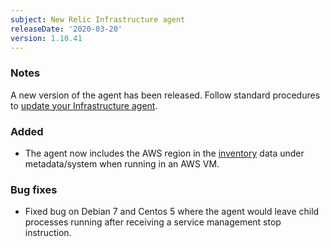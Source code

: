 ```yaml
---
subject: New Relic Infrastructure agent
releaseDate: '2020-03-20'
version: 1.10.41
---
```


### Notes

A new version of the agent has been released. Follow standard procedures to [update your Infrastructure agent](/docs/infrastructure/new-relic-infrastructure/installation/update-infrastructure-agent).

### Added

* The agent now includes the AWS region in the [inventory](/docs/infrastructure/infrastructure-ui-pages/infra-ui-pages/infrastructure-inventory-page-search-your-entire-infrastructure) data under metadata/system when running in an AWS VM.

### Bug fixes

* Fixed bug on Debian 7 and Centos 5 where the agent would leave child processes running after receiving a service management stop instruction.
